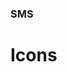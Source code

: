
### SMS

# Icons

<div
  style={{
    border: '0.2rem dashed #9747FF',
    borderRadius: '0.5rem',
    padding: '1rem',
    display: 'flex',
    justifyContent: 'space-around',
    alignItems: 'center',
  }}
>
  <ArrowDown />
  <Camera />
  <Check />
  <Plus />
  <RightArrow />
  <Xmark />
  <Trash />
  <Search />
  <XmarkOutline />
  <Filter />
  <Out />
  <Person />
  <Book />
  <ExclamationMark />
  <Calendar />
  <Tilde />
  <Picture />
  <ArrowUpRight />
  <Bars3 />
  <Document />
</div>
